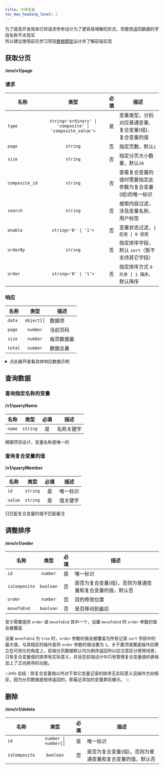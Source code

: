 ```yaml
---
title: 环境变量
toc_max_heading_level: 2
---
```


为了提高开发效率已将请求传参设计为了更容易理解的形式，但更改返回数据的字段名称不太现实  
所以建议使用前先学习项目[数据模型](/docs/dev/api/internal/env)设计并了解前端实现


## 获取分页

#### <GET>/env/v1/page</GET>

### 请求

<APITable>

| 名称 | 类型 | 必填 | 描述 |
| --- | :-: | :-: | --- |
| `type` | `string<'ordinary' \| 'composite' \| 'composite_value'>` | 是 | 变量类型，分别对应普通变量、复合变量(组)、复合变量的值 |
| `page` | `string` | 否 | 指定页数，默认`1` |
| `size` | `string` | 否 | 指定分页大小数量，默认`20` |
| `composite_id` | `string` | 否 | 查看复合变量的值时需要指定此参数为复合变量(组)的唯一标识 |
| `search` | `string` | 否 | 搜索内容过滤，涉及变量名称、用户标签 |
| `enable` | `string<'0' \| '1'>` | 否 | 变量状态过滤，`1 启用 \| 0 禁用` |
| `orderBy` | `string` | 否 | 指定排序字段，默认 `sort`（暂不支持其它字段） |
| `order` | `string<'0' \| '1'>` | 否 | 指定排序方式 `0 升序 \| 1 降序`，默认降序 |

</APITable>

### 响应

<APITable>

| 名称 | 类型 | 描述 |
| --- | :-: | --- |
| `data` | `object[]` | 数据项 |
| `page` | `number` | 当前页码 |
| `size` | `number` | 每页数据量 |
| `total` | `number` | 数据总量 |

</APITable>

<details>
<summary>点此展开查看具体响应数据示例</summary>

<Tabs>

<TabItem value="ordinary&composite_value" label="普通变量 / 复合变量的值">

数据项（主要为数据库 `envs` 表字段）

<APITable>

| 名称 | 类型 | 描述 |
| --- | :-: | --- |
| `id` | `number` | 唯一标识 |
| `group_id` | `number` | `envs_group` 表 `id` 字段关联记录 |
| `type` | `string` | 变量名称 |
| `tag_list` | `string<object>` | 标签，`label名称 \| color颜色(HEX)` |
| `description` | `string` | 描述 |
| `remark` | `string` | 备注 |
| `value` | `string` | 值 |
| `sort` | `number` | 在分页中的位置序号（正整数），默认按照先后顺序递增 |
| `enable` | `number` | 启用状态，`1 启用 \| 0 禁用` |

</APITable>

```json title="响应数据示例"
{
  "data": [
    {
      "id": 1,
      "group_id": 0,
      "type": "TEST1",
      "tag_list": "[{\"label\":\"test\",\"color\":\"#2080f0\"}]",
      "description": "",
      "remark": "",
      "value": "测试1",
      "sort": 0,
      "enable": 1
    },
    {
      "id": 2,
      "group_id": 0,
      "type": "TEST2",
      "tag_list": "",
      "description": "",
      "remark": "",
      "value": "测试2",
      "sort": 0,
      "enable": 0
    },
    ...
  ],
  "total": 5,
  "page": 1,
  "size": 20
}
```
默认倒序返回


</TabItem>

<TabItem value="composite" label="复合变量（组）">

数据项（主要为数据库 `envs_group` 表记录）

<APITable>

| 名称 | 类型 | 描述 |
| --- | :-: | --- |
| `id` | `number` | 唯一标识 |
| `type` | `string` | 变量名称 |
| `description` | `string` | 描述 |
| `tag_list` | `string<object>` | 标签，`label名称 \| color颜色(HEX)` |
| `separator` | `string` | 分割字符 |
| `sort` | `number` | 在分页中的位置序号（正整数），默认按照先后顺序递增 |
| `enable` | `number` | 启用状态，`1 启用 \| 0 禁用` |
| `envs` | `number` | 成员（复合变量的值）长度 |

</APITable>

```json title="响应数据示例"
{
  "data": [
    {
      "id": 1,
      "type": "TEST1",
      "description": "",
      "tag_list": "",
      "separator": "",
      "sort": 1,
      "enable": 1,
      "envs": 0
    },
    {
      "id": 2,
      "type": "TEST2",
      "description": "@",
      "tag_list": "",
      "separator": "",
      "sort": 0,
      "enable": 1,
      "envs": 3
    },
    ...
  ],
  "total": 3,
  "page": 1,
  "size": 20
}
```
默认倒序返回

</TabItem>

</Tabs>

</details>


## 查询数据

### 查询指定名称的变量

#### <GET>/v1/queryName</GET>

<APITable>

| 名称 | 类型 | 必填 | 描述 |
| --- | :-: | :-: | --- |
| `name` | `string` | 是 | 名称关键字 |

</APITable>

根据项目设计，变量名称是唯一的

### 查询复合变量的值

#### <GET>/v1/queryMember</GET>

<APITable>

| 名称 | 类型 | 必填 | 描述 |
| --- | :-: | :-: | --- |
| `id` | `string` | 是 | 唯一标识 |
| `value` | `string` | 是 | 值关键字 |

</APITable>

只匹配复合变量的值不匹配备注

## 调整排序

#### <POST>/env/v1/order</POST>

<APITable>

| 名称 | 类型 | 必填 | 描述 |
| --- | :-: | :-: | --- |
| `id` | `number` | 是 | 唯一标识 |
| `isComposite` | `boolean` | 否 | 是否为复合变量(组)，否则为普通变量和复合变量的值，默认否 |
| `order` | `number` | 否 | 目的修改位置 |
| `moveToEnd` | `boolean` | 否 | 是否移动到最后 |

</APITable>

至少需要提供 `order` 或 `moveToEnd` 其中一个，设置 `moveToEnd` 时 `order` 参数的值会被覆盖

设置 `moveToEnd` 为 `true` 时，`order` 参数的值会被覆盖为所有记录 `sort` 字段中的最大值，与其相反的操作是将 `order` 参数的值设置为 `1`。关于置顶或置底操作应建立在可视化的角度上，前端分页数据默认均为倒序返回所以应注意区分使用场景，只有复合变量值的排序有实际意义，并且在前端设计中只有管理复合变量值的表格加上了正向排序的功能。

:::info 总结：除复合变量值以外对于其它变量记录的排序无实际意义且操作方向相反，因为分页数据是倒序返回的，即最近添加的变量靠前展示。
:::


## 删除

#### <POST>/env/v1/delete</POST>

<APITable>

| 名称 | 类型 | 必填 | 描述 |
| --- | :-: | :-: | --- |
| `id` | `number \| number[]` | 是 | 唯一标识 |
| `isComposite` | `boolean` | 否 | 是否为复合变量(组)，否则为普通变量和复合变量的值，默认否 |

</APITable>
